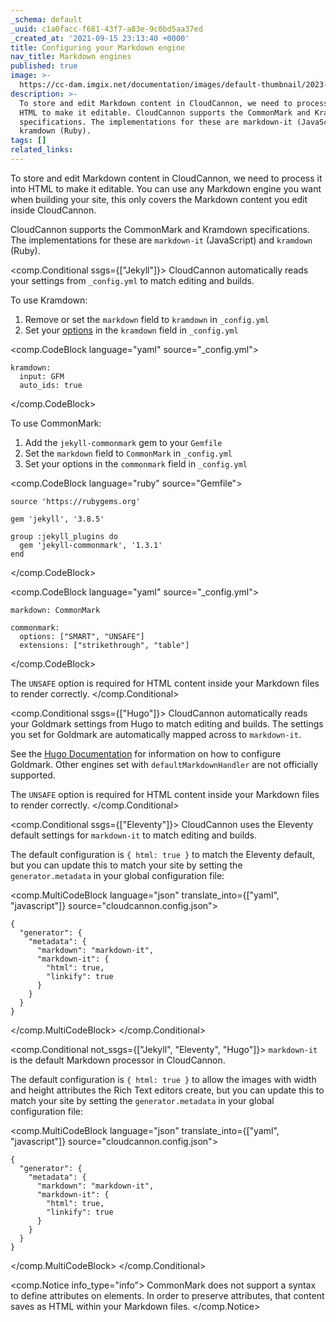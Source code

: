 ```yaml
---
_schema: default
_uuid: c1a0facc-f681-43f7-a83e-9c0bd5aa37ed
_created_at: '2021-09-15 23:13:40 +0000'
title: Configuring your Markdown engine
nav_title: Markdown engines
published: true
image: >-
  https://cc-dam.imgix.net/documentation/images/default-thumbnail/2023-Q4/CloudCannon-Documentation-Thumbnail.png
description: >-
  To store and edit Markdown content in CloudCannon, we need to process it into
  HTML to make it editable. CloudCannon supports the CommonMark and Kramdown
  specifications. The implementations for these are markdown-it (JavaScript) and
  kramdown (Ruby).
tags: []
related_links:
---
```

To store and edit Markdown content in CloudCannon, we need to process it into HTML to make it editable. You can use any Markdown engine you want when building your site, this only covers the Markdown content you edit inside CloudCannon.

CloudCannon supports the CommonMark and Kramdown specifications. The implementations for these are `markdown-it` (JavaScript) and `kramdown` (Ruby).



<comp.Conditional ssgs={["Jekyll"]}>
  CloudCannon automatically reads your settings from `_config.yml` to match editing and builds.

  To use Kramdown:

  1. Remove or set the `markdown` field to `kramdown` in `_config.yml`
  2. Set your [options](https://kramdown.gettalong.org/options.html) in the `kramdown` field in `_config.yml`

  <comp.CodeBlock language="yaml" source="_config.yml">
  ```
  kramdown:
    input: GFM
    auto_ids: true
  ```
  </comp.CodeBlock>

  To use CommonMark:

  1. Add the `jekyll-commonmark` gem to your `Gemfile`
  2. Set the `markdown` field to `CommonMark` in `_config.yml`
  3. Set your options in the `commonmark` field in `_config.yml`

  <comp.CodeBlock language="ruby" source="Gemfile">
  ```
  source 'https://rubygems.org'

  gem 'jekyll', '3.8.5'

  group :jekyll_plugins do
    gem 'jekyll-commonmark', '1.3.1'
  end
  ```
  </comp.CodeBlock>

  <comp.CodeBlock language="yaml" source="_config.yml">
  ```
  markdown: CommonMark

  commonmark:
    options: ["SMART", "UNSAFE"]
    extensions: ["strikethrough", "table"]
  ```
  </comp.CodeBlock>

  The `UNSAFE` option is required for HTML content inside your Markdown files to render correctly.
</comp.Conditional>



<comp.Conditional ssgs={["Hugo"]}>
  CloudCannon automatically reads your Goldmark settings from Hugo to match editing and builds. The settings you set for Goldmark are automatically mapped across to `markdown-it`.

  See the [Hugo Documentation](https://gohugo.io/getting-started/configuration-markup#goldmark) for information on how to configure Goldmark. Other engines set with `defaultMarkdownHandler` are not officially supported.

  The `UNSAFE` option is required for HTML content inside your Markdown files to render correctly.
</comp.Conditional>



<comp.Conditional ssgs={["Eleventy"]}>
  CloudCannon uses the Eleventy default settings for `markdown-it` to match editing and builds.

  The default configuration is `{ html: true }` to match the Eleventy default, but you can update this to match your site by setting the `generator.metadata` in your global configuration file:

  <comp.MultiCodeBlock language="json" translate_into={["yaml", "javascript"]} source="cloudcannon.config.json">
  ```
  {
    "generator": {
      "metadata": {
        "markdown": "markdown-it",
        "markdown-it": {
          "html": true,
          "linkify": true
        }
      }
    }
  }
  ```
  </comp.MultiCodeBlock>
</comp.Conditional>



<comp.Conditional not_ssgs={["Jekyll", "Eleventy", "Hugo"]}>
  `markdown-it` is the default Markdown processor in CloudCannon.

  The default configuration is `{ html: true }` to allow the images with width and height attributes the Rich Text editors create, but you can update this to match your site by setting the `generator.metadata` in your global configuration file:

  <comp.MultiCodeBlock language="json" translate_into={["yaml", "javascript"]} source="cloudcannon.config.json">
  ```
  {
    "generator": {
      "metadata": {
        "markdown": "markdown-it",
        "markdown-it": {
          "html": true,
          "linkify": true
        }
      }
    }
  }
  ```
  </comp.MultiCodeBlock>
</comp.Conditional>



<comp.Notice info_type="info">
  CommonMark does not support a syntax to define attributes on elements. In order to preserve attributes, that content saves as HTML within your Markdown files.
</comp.Notice>

